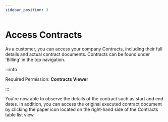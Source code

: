 ```yaml
---
sidebar_position: 3
---
```


# Access Contracts

As a customer, you can access your company Contracts, including their full details and actual contract documents. Contracts can be found under 'Billing' in the top navigation.

:::info

Required Permission: **Contracts Viewer**

:::

You're now able to observe the details of the contract such as start and end dates. In addition, you can access the original executed contract document by clicking the paper icon located on the right-hand side of the Contracts table list view.
